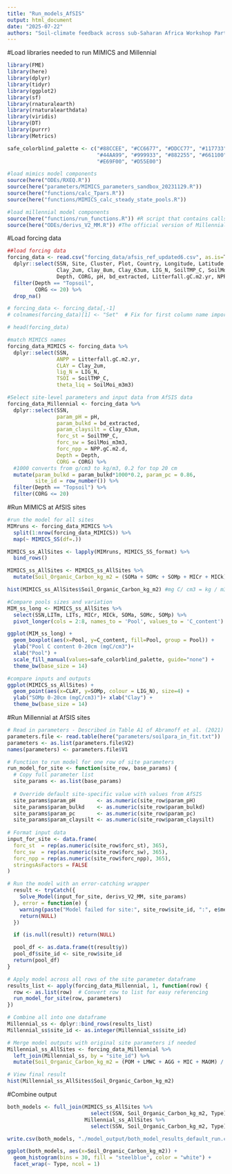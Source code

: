 ```yaml
---
title: "Run_models_AfSIS"
output: html_document
date: "2025-07-22"
authors: "Soil-climate feedback across sub-Saharan Africa Workshop Participants"
---
```


#Load libraries needed to run MIMICS and Millennial
```r
library(FME)
library(here)
library(dplyr) 
library(tidyr)
library(ggplot2)
library(sf)
library(rnaturalearth)
library(rnaturalearthdata)
library(viridis)
library(DT)
library(purrr)
library(Metrics)

safe_colorblind_palette <- c("#88CCEE", "#CC6677", "#DDCC77", "#117733", "#332288", "#AA4499", 
                             "#44AA99", "#999933", "#882255", "#661100", "#6699CC", "#888888",
                             "#E69F00", "#D55E00")

#load mimics model components
source(here("ODEs/RXEQ.R"))
source(here("parameters/MIMICS_parameters_sandbox_20231129.R"))
source(here("functions/calc_Tpars.R"))
source(here("functions/MIMICS_calc_steady_state_pools.R"))

#load millennial model components
source(here("functions/run_functions.R")) #R script that contains calls to run model
source(here("ODEs/derivs_V2_MM.R")) #The official version of Millennial V2
```

#Load forcing data
```r
##load forcing data
forcing_data <- read.csv("forcing_data/afsis_ref_updated6.csv", as.is=T) %>% 
  dplyr::select(SSN, Site, Cluster, Plot, Country, Longitude, Latitude,
                Clay_2um, Clay_8um, Clay_63um, LIG_N, SoilTMP_C, SoilMoi_m3m3,
                Depth, CORG, pH, bd_extracted, Litterfall.gC.m2.yr, NPP.gC.m2.d) %>% 
  filter(Depth == "Topsoil",
         CORG <= 20) %>% 
  drop_na()

# forcing_data <- forcing_data[,-1]
# colnames(forcing_data)[1] <- "Set"  # Fix for first column name import error

# head(forcing_data)

#match MIMICS names
forcing_data_MIMICS <- forcing_data %>% 
  dplyr::select(SSN, 
                ANPP = Litterfall.gC.m2.yr, 
                CLAY = Clay_2um,
                lig_N = LIG_N,
                TSOI = SoilTMP_C,
                theta_liq = SoilMoi_m3m3) 

#Select site-level parameters and input data from AfSIS data
forcing_data_Millennial <- forcing_data %>% 
  dplyr::select(SSN, 
                param_pH = pH, 
                param_bulkd = bd_extracted, 
                param_claysilt = Clay_63um, 
                forc_st = SoilTMP_C, 
                forc_sw = SoilMoi_m3m3, 
                forc_npp = NPP.gC.m2.d,
                Depth = Depth,
                CORG = CORG) %>% 
  #1000 converts from g/cm3 to kg/m3, 0.2 for top 20 cm
  mutate(param_bulkd = param_bulkd*1000*0.2, param_pc = 0.86, 
         site_id = row_number()) %>% 
  filter(Depth == "Topsoil") %>%
  filter(CORG <= 20)
```


#Run MIMICS at AfSIS sites
```r
#run the model for all sites
MIMruns <- forcing_data_MIMICS %>% 
  split(1:nrow(forcing_data_MIMICS)) %>%
  map(~ MIMICS_SS(df=.))

MIMICS_ss_AllSites <- lapply(MIMruns, MIMICS_SS_format) %>% 
  bind_rows()

MIMICS_ss_AllSites <- MIMICS_ss_AllSites %>% 
  mutate(Soil_Organic_Carbon_kg_m2 = (SOMa + SOMc + SOMp + MICr + MICk), Type = "MIMICS")

hist(MIMICS_ss_AllSites$Soil_Organic_Carbon_kg_m2) #mg C/ cm3 = kg / m3

#Compare pools sizes and variation
MIM_ss_long <- MIMICS_ss_AllSites %>% 
  select(SSN,LITm, LITs, MICr, MICk, SOMa, SOMc, SOMp) %>% 
  pivot_longer(cols = 2:8, names_to = 'Pool', values_to = 'C_content')

ggplot(MIM_ss_long) + 
  geom_boxplot(aes(x=Pool, y=C_content, fill=Pool, group = Pool)) +
  ylab("Pool C content 0-20cm (mgC/cm3")+ 
  xlab("Pool") + 
  scale_fill_manual(values=safe_colorblind_palette, guide="none") + 
  theme_bw(base_size = 14)

#compare inputs and outputs
ggplot(MIMICS_ss_AllSites) + 
  geom_point(aes(x=CLAY, y=SOMp, colour = LIG_N), size=4) +
  ylab("SOMp 0-20cm (mgC/cm3)")+ xlab("Clay") +  
  theme_bw(base_size = 14)
```

#Run Millennial at AfSIS sites
```r
# Read in parameters - Described in Table A1 of Abramoff et al. (2021)
parameters.file <- read.table(here("parameters/soilpara_in_fit.txt"))
parameters <- as.list(parameters.file$V2)
names(parameters) <- parameters.file$V1

# Function to run model for one row of site parameters
run_model_for_site <- function(site_row, base_params) {
  # Copy full parameter list
  site_params <- as.list(base_params)
  
  # Override default site-specific value with values from AfSIS
  site_params$param_pH       <- as.numeric(site_row$param_pH)
  site_params$param_bulkd    <- as.numeric(site_row$param_bulkd)
  site_params$param_pc       <- as.numeric(site_row$param_pc)
  site_params$param_claysilt <- as.numeric(site_row$param_claysilt)
    
# Format input data
input_for_site <- data.frame(
  forc_st  = rep(as.numeric(site_row$forc_st), 365),
  forc_sw  = rep(as.numeric(site_row$forc_sw), 365),
  forc_npp = rep(as.numeric(site_row$forc_npp), 365),
  stringsAsFactors = FALSE
)

# Run the model with an error-catching wrapper
  result <- tryCatch({
    Solve_Model(input_for_site, derivs_V2_MM, site_params)
  }, error = function(e) {
    warning(paste("Model failed for site:", site_row$site_id, ":", e$message))
    return(NULL)
  })

  if (is.null(result)) return(NULL)

  pool_df <- as.data.frame(t(result$y))
  pool_df$site_id <- site_row$site_id
  return(pool_df)
}

# Apply model across all rows of the site parameter dataframe
results_list <- apply(forcing_data_Millennial, 1, function(row) {
  row <- as.list(row)  # Convert row to list for easy referencing
  run_model_for_site(row, parameters)
})

# Combine all into one dataframe
Millennial_ss <- dplyr::bind_rows(results_list)
Millennial_ss$site_id <- as.integer(Millennial_ss$site_id)

# Merge model outputs with original site parameters if needed
Millennial_ss_AllSites <- forcing_data_Millennial %>%
  left_join(Millennial_ss, by = "site_id") %>%
  mutate(Soil_Organic_Carbon_kg_m2 = (POM + LMWC + AGG + MIC + MAOM) / 1000, Type = "Millennial")

# View final result
hist(Millennial_ss_AllSites$Soil_Organic_Carbon_kg_m2)
```

#Combine output
```r
both_models <- full_join(MIMICS_ss_AllSites %>% 
                           select(SSN, Soil_Organic_Carbon_kg_m2, Type), 
                         Millennial_ss_AllSites %>% 
                           select(SSN, Soil_Organic_Carbon_kg_m2, Type)) 

write.csv(both_models, "./model_output/both_model_results_default_run.csv")

ggplot(both_models, aes(x=Soil_Organic_Carbon_kg_m2)) + 
  geom_histogram(bins = 30, fill = "steelblue", color = "white") + 
  facet_wrap(~ Type, ncol = 1)
```